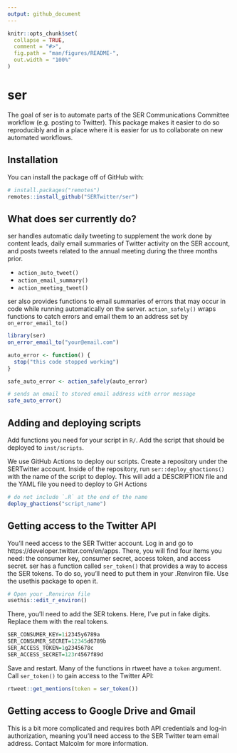 ```yaml
---
output: github_document
---
```


<!-- README.md is generated from README.Rmd. Please edit that file -->

```r
knitr::opts_chunk$set(
  collapse = TRUE,
  comment = "#>",
  fig.path = "man/figures/README-",
  out.width = "100%"
)
```
# ser

The goal of ser is to automate parts of the SER Communications Committee workflow (e.g. posting to Twitter). This package makes it easier to do so reproducibly and in a place where it is easier for us to collaborate on new automated workflows.

## Installation

You can install the package off of GitHub with:

``` r
# install.packages("remotes")
remotes::install_github("SERTwitter/ser")
```

## What does ser currently do?

ser handles automatic daily tweeting to supplement the work done by content leads, daily email summaries of Twitter activity on the SER account, and posts tweets related to the annual meeting during the three months prior.

* `action_auto_tweet()`
* `action_email_summary()`
* `action_meeting_tweet()`

ser also provides functions to email summaries of errors that may occur in code while running automatically on the server. `action_safely()` wraps functions to catch errors and email them to an address set by `on_error_email_to()`

```r
library(ser)
on_error_email_to("your@email.com")

auto_error <- function() {
  stop("this code stopped working")
}

safe_auto_error <- action_safely(auto_error)

# sends an email to stored email address with error message
safe_auto_error()
```


## Adding and deploying scripts

Add functions you need for your script in `R/`. Add the script that should be deployed to `inst/scripts`.

We use GitHub Actions to deploy our scripts. Create a repository under the SERTwitter account. Inside of the repository, run `ser::deploy_ghactions()` with the name of the script to deploy. This will add a DESCRIPTION file and the YAML file you need to deploy to GH Actions

```r
# do not include `.R` at the end of the name
deploy_ghactions("script_name")
```

## Getting access to the Twitter API

You'll need access to the SER Twitter account. Log in and go to https://developer.twitter.com/en/apps. There, you will find four items you need: the consumer key, consumer secret, access token, and access secret. ser has a function called `ser_token()` that provides a way to access the SER tokens. To do so, you'll need to put them in your .Renviron file. Use the usethis package to open it.

```r
# Open your .Renviron file
usethis::edit_r_environ()
```

There, you'll need to add the SER tokens. Here, I've put in fake digits. Replace them with the real tokens.

```r
SER_CONSUMER_KEY=1i2345y6789a
SER_CONSUMER_SECRET=12345d6789b
SER_ACCESS_TOKEN=1g2345678c
SER_ACCESS_SECRET=123r4567f89d
```

Save and restart. Many of the functions in rtweet have a `token` argument. Call `ser_token()` to gain access to the Twitter API:

```r
rtweet::get_mentions(token = ser_token())
```

## Getting access to Google Drive and Gmail

This is a bit more complicated and requires both API credentials and log-in authorization, meaning you'll need access to the SER Twitter team email address. Contact Malcolm for more information. 
